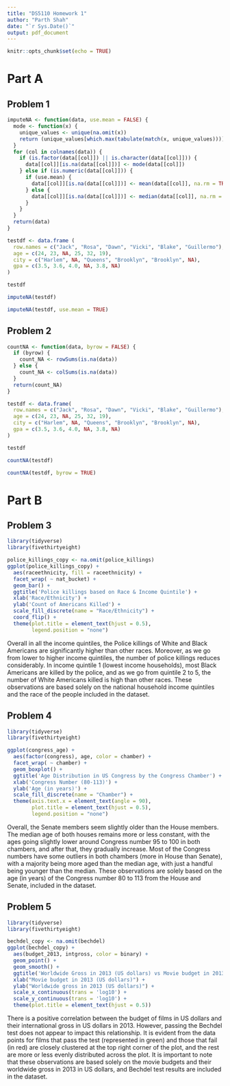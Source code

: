 ```yaml
---
title: "DS5110 Homework 1"
author: "Parth Shah"
date: "`r Sys.Date()`"
output: pdf_document
---
```


```r
knitr::opts_chunk$set(echo = TRUE)
```

# Part A

## Problem 1
```r
imputeNA <- function(data, use.mean = FALSE) {
  mode <- function(x) {
    unique_values <- unique(na.omit(x))
    return (unique_values[which.max(tabulate(match(x, unique_values)))])
  }
  for (col in colnames(data)) {
    if (is.factor(data[[col]]) || is.character(data[[col]])) {
      data[[col]][is.na(data[[col]])] <- mode(data[[col]])
    } else if (is.numeric(data[[col]])) {
      if (use.mean) {
        data[[col]][is.na(data[[col]])] <- mean(data[[col]], na.rm = TRUE)
      } else {
        data[[col]][is.na(data[[col]])] <- median(data[[col]], na.rm = TRUE)
      }
    }
  }
  return(data)
}
```

```r
testdf <- data.frame (
  row.names = c("Jack", "Rosa", "Dawn", "Vicki", "Blake", "Guillermo"),
  age = c(24, 23, NA, 25, 32, 19),
  city = c("Harlem", NA, "Queens", "Brooklyn", "Brooklyn", NA),
  gpa = c(3.5, 3.6, 4.0, NA, 3.8, NA)
)

testdf
```

```r
imputeNA(testdf)
```
```r
imputeNA(testdf, use.mean = TRUE)
```
## Problem 2
```r
countNA <- function(data, byrow = FALSE) {
  if (byrow) {
    count_NA <- rowSums(is.na(data))
  } else {
    count_NA <- colSums(is.na(data))
  }
  return(count_NA)
}
```

```r
testdf <- data.frame(
  row.names = c("Jack", "Rosa", "Dawn", "Vicki", "Blake", "Guillermo"),
  age = c(24, 23, NA, 25, 32, 19),
  city = c("Harlem", NA, "Queens", "Brooklyn", "Brooklyn", NA),
  gpa = c(3.5, 3.6, 4.0, NA, 3.8, NA)
)

testdf
```

```r
countNA(testdf)
```
```r
countNA(testdf, byrow = TRUE)
```

# Part B

## Problem 3
```r
library(tidyverse)
library(fivethirtyeight)

police_killings_copy <- na.omit(police_killings)
ggplot(police_killings_copy) +
  aes(raceethnicity, fill = raceethnicity) +
  facet_wrap( ~ nat_bucket) +
  geom_bar() +
  ggtitle('Police killings based on Race & Income Quintile') +
  xlab('Race/Ethnicity') +
  ylab('Count of Americans Killed') +
  scale_fill_discrete(name = "Race/Ethnicity") +
  coord_flip() +
  theme(plot.title = element_text(hjust = 0.5),
        legend.position = "none")
```
Overall in all the income quintiles, the Police killings of White and Black Americans are significantly higher than other races. Moreover, as we go from lower to higher income quintiles, the number of police killings reduces considerably. In income quintile 1 (lowest income households), most Black Americans are killed by the police, and as we go from quintile 2 to 5, the number of White Americans killed is high than other races. These observations are based solely on the national household income quintiles and the race of the people included in the dataset.

## Problem 4
```r
library(tidyverse)
library(fivethirtyeight)

ggplot(congress_age) +
  aes(factor(congress), age, color = chamber) +
  facet_wrap( ~ chamber) +
  geom_boxplot() +
  ggtitle('Age Distribution in US Congress by the Congress Chamber') +
  xlab('Congress Number (80-113)') +
  ylab('Age (in years)') +
  scale_fill_discrete(name = "Chamber") +
  theme(axis.text.x = element_text(angle = 90), 
        plot.title = element_text(hjust = 0.5),
        legend.position = "none")
```
Overall, the Senate members seem slightly older than the House members. The median age of both houses remains more or less constant, with the ages going slightly lower around Congress number 95 to 100 in both chambers, and after that, they gradually increase. Most of the Congress numbers have some outliers in both chambers (more in House than Senate), with a majority being more aged than the median age, with just a handful being younger than the median. These observations are solely based on the age (in years) of the Congress number 80 to 113 from the House and Senate, included in the dataset.

## Problem 5
```r
library(tidyverse)
library(fivethirtyeight)

bechdel_copy <- na.omit(bechdel)
ggplot(bechdel_copy) +
  aes(budget_2013, intgross, color = binary) +
  geom_point() +
  geom_smooth() +
  ggtitle('Worldwide Gross in 2013 (US dollars) vs Movie budget in 2013 (US dollars)') +
  xlab("Movie budget in 2013 (US dollars)") +
  ylab("Worldwide gross in 2013 (US dollars)") +
  scale_x_continuous(trans = 'log10') +
  scale_y_continuous(trans = 'log10') +
  theme(plot.title = element_text(hjust = 0.5))
```
There is a positive correlation between the budget of films in US dollars and their international gross in US dollars in 2013. However, passing the Bechdel test does not appear to impact this relationship. It is evident from the data points for films that pass the test (represented in green) and those that fail (in red) are closely clustered at the top right corner of the plot, and the rest are more or less evenly distributed across the plot. It is important to note that these observations are based solely on the movie budgets and their worldwide gross in 2013 in US dollars, and Bechdel test results are included in the dataset.
